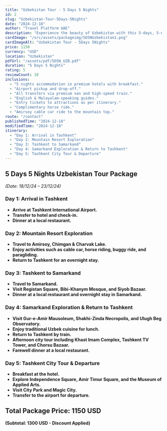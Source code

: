 ```yaml
---
title: "Uzbekistan Tour - 5 Days 5 Nights"
id: 2
slug: "Uzbekistan-Tour-5Days-5Nights"
date: "2024-12-18"
author: "Travel Platform UAE"
description: "Experience the beauty of Uzbekistan with this 5-days, 5-nights travel package. Explore breathtaking landscapes, historic sites, and vibrant cultural experiences."
cardImage: "/src/assets/packageimg/5D5NUzbekistan1.png"
cardImageAlt: "Uzbekistan Tour - 5Days 5Nights"
price: 1150
currency: "USD"
location: "Uzbekistan"
pdfUrl: "/assets/pdf/5D5N_UZB.pdf"
duration: "5 Days 5 Nights"
rating: 5
reviewCount: 10
inclusions:
  - "5 nights accommodation in premium hotels with breakfast."
  - "Airport pickup and drop-off."
  - "All transfers via premium van and high-speed train."
  - "English & Malayalam-speaking guides."
  - "Entry tickets to attractions as per itinerary."
  - "Complimentary horse ride."
  - "Amirsoy cable car ride to the mountain top."
route: "/contact"
publishedTime: "2024-12-18"
modifiedTime: "2024-12-18"
itinerary:
  - "Day 1: Arrival in Tashkent"
  - "Day 2: Mountain Resort Exploration"
  - "Day 3: Tashkent to Samarkand"
  - "Day 4: Samarkand Exploration & Return to Tashkent"
  - "Day 5: Tashkent City Tour & Departure"
---
```


## 5 Days 5 Nights Uzbekistan Tour Package  
*(Date: 18/12/24 – 23/12/24)*  

### Day 1: Arrival in Tashkent  
- **Arrive at Tashkent International Airport.**  
- **Transfer to hotel and check-in.**  
- **Dinner at a local restaurant.**  

### Day 2: Mountain Resort Exploration  
- **Travel to Amirsoy, Chimgan & Charvak Lake.**  
- **Enjoy activities such as cable car, horse riding, buggy ride, and paragliding.**  
- **Return to Tashkent for an overnight stay.**  

### Day 3: Tashkent to Samarkand  
- **Travel to Samarkand.**  
- **Visit Registan Square, Bibi-Khanym Mosque, and Siyob Bazaar.**  
- **Dinner at a local restaurant and overnight stay in Samarkand.**  

### Day 4: Samarkand Exploration & Return to Tashkent  
- **Visit Gur-e-Amir Mausoleum, Shakhi-Zinda Necropolis, and Ulugh Beg Observatory.**  
- **Enjoy traditional Uzbek cuisine for lunch.**  
- **Return to Tashkent by train.**  
- **Afternoon city tour including Khast Imam Complex, Tashkent TV Tower, and Chorsu Bazaar.**  
- **Farewell dinner at a local restaurant.**  

### Day 5: Tashkent City Tour & Departure  
- **Breakfast at the hotel.**  
- **Explore Independence Square, Amir Timur Square, and the Museum of Applied Arts.**  
- **Visit City Park and Magic City.**  
- **Transfer to the airport for departure.**  

## Total Package Price: 1150 USD  
**(Subtotal: 1300 USD - Discount Applied)**  
